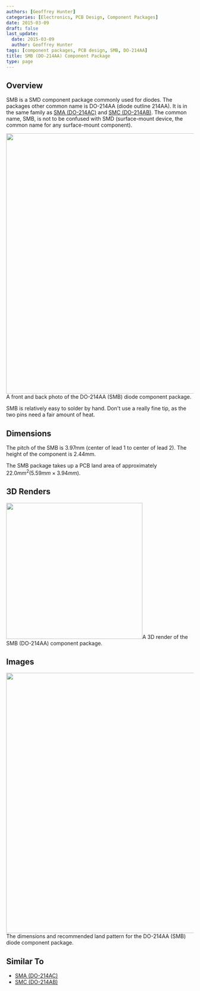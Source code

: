 ```yaml
---
authors: [Geoffrey Hunter]
categories: [Electronics, PCB Design, Component Packages]
date: 2015-03-09
draft: false
last_update:
  date: 2015-03-09
  author: Geoffrey Hunter
tags: [component packages, PCB design, SMB, DO-214AA]
title: SMB (DO-214AA) Component Package
type: page
---
```



## Overview

SMB is a SMD component package commonly used for diodes. The packages other common name is DO-214AA (diode outline 214AA). It is in the same family as [SMA (DO-214AC)](/pcb-design/component-packages/sma-do-214ac-component-package/) and [SMC (DO-214AB)](/pcb-design/component-packages/smc-do-214ab-component-package/). The common name, SMB, is not to be confused with SMD (surface-mount device, the common name for any surface-mount component).


<Image src={component_package_do214aa_smb_back_and_front_image} width="700px">A front and back photo of the DO-214AA (SMB) diode component package.</Image>

SMB is relatively easy to solder by hand. Don't use a really fine tip, as the two pins need a fair amount of heat.

## Dimensions

The pitch of the SMB is 3.97mm (center of lead 1 to center of lead 2). The height of the component is 2.44mm.

The SMB package takes up a PCB land area of approximately $22.0mm^2 (5.59mm \times 3.94mm)$.

## 3D Renders


<Image src={smb_do_214aa_component_package_3d_render} width="366px">A 3D render of the SMB (DO-214AA) component package.</Image>

## Images


<Image src={component_package_do214aa_smb_dimensions_and_land_pattern} width="700px">The dimensions and recommended land pattern for the DO-214AA (SMB) diode component package.</Image>

## Similar To

* [SMA (DO-214AC)](/pcb-design/component-packages/sma-do-214ac-component-package/)
* [SMC (DO-214AB)](/pcb-design/component-packages/smc-do-214ab-component-package/)